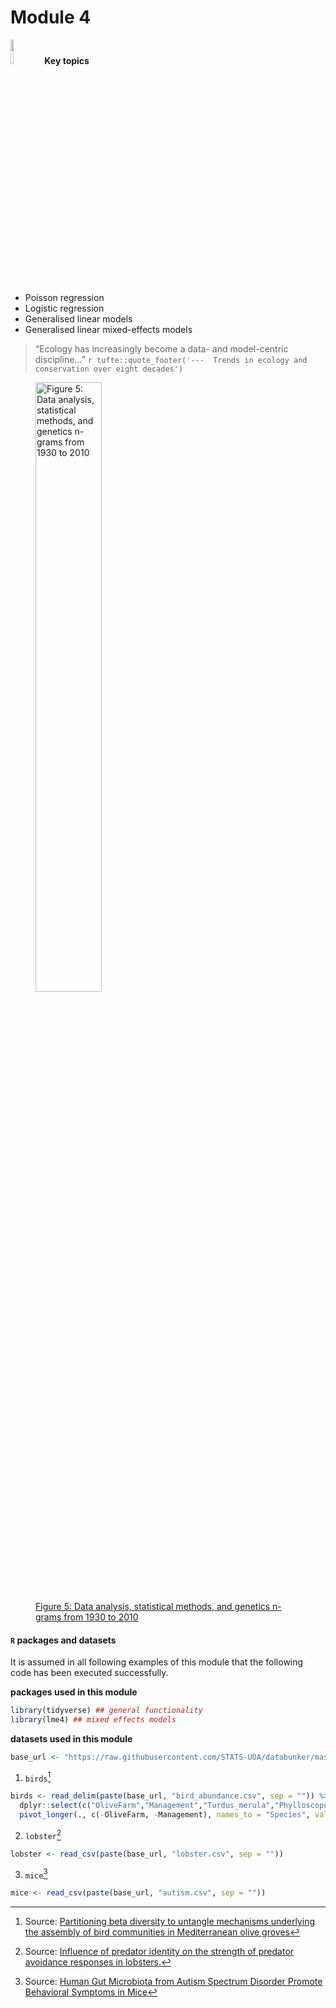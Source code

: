 # Module 4

<div class="alert alert-success" role="alert">
![](https://github.com/BIOSCI738/cowstats/blob/main/img/code_bell.png?raw=true){width=10%} <strong>Key topics</strong> 

<ul>
   
   <li>Poisson regression</li>
   <li>Logistic regression</li>
   <li>Generalised linear models </li>
   <li>Generalised linear mixed-effects models </li>
 </ul>

</div>

> "Ecology has increasingly become a data- and model-centric discipline..." `r tufte::quote_footer('---  Trends in ecology and conservation over eight decades')`

<p align="center">![[Figure 5: Data analysis, statistical methods, and genetics n-grams from 1930 to 2010](https://esajournals.onlinelibrary.wiley.com/doi/full/10.1002/fee.2320#.YQfyCkjJsto.twitter)](https://esajournals.onlinelibrary.wiley.com/cms/asset/b3db55eb-1087-451a-8c4e-179d95e0d269/fee2320-fig-0005-m.jpg){width=50%}</p>


#### `R` packages and datasets

It is assumed in all following examples of this module that the following code has been executed successfully.

**packages used in this module**

```r
library(tidyverse) ## general functionality
library(lme4) ## mixed effects models
```

**datasets used in this module**

```r
base_url <- "https://raw.githubusercontent.com/STATS-UOA/databunker/master/data/"
```

1. `birds`^[Source: [Partitioning beta diversity to untangle mechanisms underlying the assembly of bird communities in Mediterranean olive groves](https://onlinelibrary.wiley.com/doi/10.1111/ddi.13445)]

```r
birds <- read_delim(paste(base_url, "bird_abundance.csv", sep = "")) %>%
  dplyr::select(c("OliveFarm","Management","Turdus_merula","Phylloscopus_collybita")) %>%
  pivot_longer(., c(-OliveFarm, -Management), names_to = "Species", values_to = "Count") 

```

2. `lobster`^[Source: [Influence of predator identity on the strength of predator avoidance responses in lobsters.](https://www.sciencedirect.com/science/article/pii/S0022098115000039)]

```r
lobster <- read_csv(paste(base_url, "lobster.csv", sep = ""))
```

3. `mice`^[Source: [Human Gut Microbiota from Autism Spectrum Disorder Promote Behavioral Symptoms in Mice](https://pubmed.ncbi.nlm.nih.gov/31150625/)]

```r
mice <- read_csv(paste(base_url, "autism.csv", sep = ""))
```